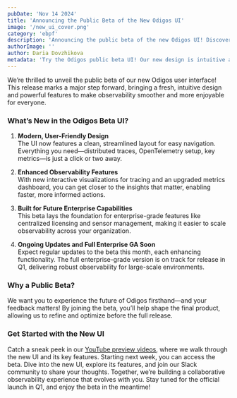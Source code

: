 ```yaml
---
pubDate: 'Nov 14 2024'
title: 'Announcing the Public Beta of the New Odigos UI'
image: '/new_ui_cover.png'
category: 'ebpf'
description: 'Announcing the public beta of the new Odigos UI! Discover our redesigned, user-friendly interface, packed with powerful features and interactive visualizations to enhance your observability experience. Join the beta to explore the new UI and shape its future with your feedback.'
authorImage: ''
author: Daria Dovzhikova
metadata: 'Try the Odigos public beta UI! Our new design is intuitive and feature-rich, offering streamlined observability with advanced tracing and metrics views. Join the beta today to experience the future of Odigos.'
---
```


We’re thrilled to unveil the public beta of our new Odigos user interface! This release marks a major step forward, bringing a fresh, intuitive design and powerful features to make observability smoother and more enjoyable for everyone.

### What’s New in the Odigos Beta UI?

1. **Modern, User-Friendly Design**  
   The UI now features a clean, streamlined layout for easy navigation. Everything you need—distributed traces, OpenTelemetry setup, key metrics—is just a click or two away.

2. **Enhanced Observability Features**  
   With new interactive visualizations for tracing and an upgraded metrics dashboard, you can get closer to the insights that matter, enabling faster, more informed actions.

3. **Built for Future Enterprise Capabilities**  
   This beta lays the foundation for enterprise-grade features like centralized licensing and sensor management, making it easier to scale observability across your organization.

4. **Ongoing Updates and Full Enterprise GA Soon**  
   Expect regular updates to the beta this month, each enhancing functionality. The full enterprise-grade version is on track for release in Q1, delivering robust observability for large-scale environments.

### Why a Public Beta?

We want you to experience the future of Odigos firsthand—and your feedback matters! By joining the beta, you’ll help shape the final product, allowing us to refine and optimize before the full release.

### Get Started with the New UI

Catch a sneak peek in our [YouTube preview videos](https://www.youtube.com/playlist?list=PLOfaXo6J0rS62r5CKelDNG7iIbQuVbs1a), where we walk through the new UI and its key features. Starting next week, you can access the beta. Dive into the new UI, explore its features, and join our Slack community to share your thoughts.
Together, we’re building a collaborative observability experience that evolves with you. Stay tuned for the official launch in Q1, and enjoy the beta in the meantime!
